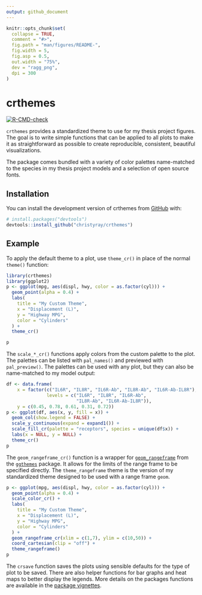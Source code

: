 ```yaml
---
output: github_document
---
```


<!-- README.md is generated from README.Rmd. Please edit that file -->

```r
knitr::opts_chunk$set(
  collapse = TRUE,
  comment = "#>",
  fig.path = "man/figures/README-",
  fig.width = 5,
  fig.asp = 0.5,
  out.width = "75%",
  dev = "ragg_png",
  dpi = 300
)
```

# crthemes

<!-- badges: start -->

[![R-CMD-check](https://github.com/christyray/crthemes/workflows/R-CMD-check/badge.svg)](https://github.com/christyray/crthemes/actions)

<!-- badges: end -->

`crthemes` provides a standardized theme to use for my thesis project figures. The goal is to write simple functions that can be applied to all plots to make it as straightforward as possible to create reproducible, consistent, beautiful visualizations.

The package comes bundled with a variety of color palettes name-matched to the species in my thesis project models and a selection of open source fonts.

## Installation

You can install the development version of crthemes from [GitHub](https://github.com/) with:

``` r
# install.packages("devtools")
devtools::install_github("christyray/crthemes")
```

## Example

To apply the default theme to a plot, use `theme_cr()` in place of the normal `theme()` function:

```r
library(crthemes)
library(ggplot2)
p <- ggplot(mpg, aes(displ, hwy, color = as.factor(cyl))) +
  geom_point(alpha = 0.4) +
  labs(
    title = "My Custom Theme", 
    x = "Displacement (L)",
    y = "Highway MPG",
    color = "Cylinders"
  ) +
  theme_cr()

p
```

The `scale_*_cr()` functions apply colors from the custom palette to the plot. The palettes can be listed with `pal_names()` and previewed with `pal_preview()`. The palettes can be used with any plot, but they can also be name-matched to my model output:

```r
df <- data.frame(
    x = factor(c("IL6R", "IL8R", "IL6R-Ab", "IL8R-Ab", "IL6R-Ab-IL8R"),
               levels = c("IL6R", "IL8R", "IL6R-Ab", 
                          "IL8R-Ab", "IL6R-Ab-IL8R")),
    y = c(0.45, 0.78, 0.61, 0.31, 0.72))
p <- ggplot(df, aes(x, y, fill = x)) +
  geom_col(show.legend = FALSE) +
  scale_y_continuous(expand = expand1()) +
  scale_fill_cr(palette = "receptors", species = unique(df$x)) +
  labs(x = NULL, y = NULL) +
  theme_cr()
p
```

The `geom_rangeframe_cr()` function is a wrapper for [`geom_rangeframe`](https://jrnold.github.io/ggthemes/reference/geom_rangeframe.html) from the [`ggthemes`](https://jrnold.github.io/ggthemes/) package. It allows for the limits of the range frame to be specified directly. The `theme_rangeframe` theme is the version of my standardized theme designed to be used with a range frame `geom`.

```r
p <- ggplot(mpg, aes(displ, hwy, color = as.factor(cyl))) +
  geom_point(alpha = 0.4) +
  scale_color_cr() +
  labs(
    title = "My Custom Theme", 
    x = "Displacement (L)",
    y = "Highway MPG",
    color = "Cylinders"
  ) +
  geom_rangeframe_cr(xlim = c(1,7), ylim = c(10,50)) +
  coord_cartesian(clip = "off") +
  theme_rangeframe()
p
```

The `crsave` function saves the plots using sensible defaults for the type of plot to be saved. There are also helper functions for bar graphs and heat maps to better display the legends. More details on the packages functions are available in the [package vignettes](vignettes).
